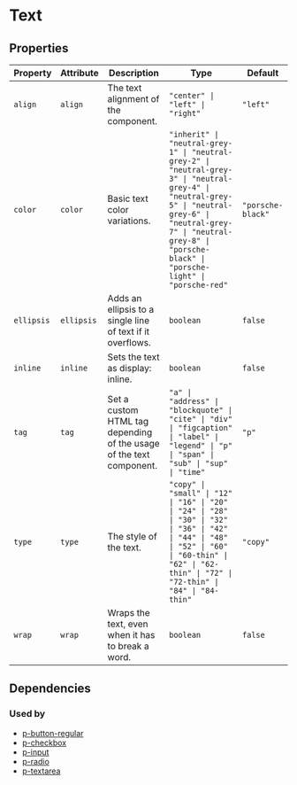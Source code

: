 # Text



<!-- Auto Generated Below -->


## Properties

| Property   | Attribute  | Description                                                         | Type                                                                                                                                                                                                                               | Default           |
| ---------- | ---------- | ------------------------------------------------------------------- | ---------------------------------------------------------------------------------------------------------------------------------------------------------------------------------------------------------------------------------- | ----------------- |
| `align`    | `align`    | The text alignment of the component.                                | `"center" \| "left" \| "right"`                                                                                                                                                                                                    | `"left"`          |
| `color`    | `color`    | Basic text color variations.                                        | `"inherit" \| "neutral-grey-1" \| "neutral-grey-2" \| "neutral-grey-3" \| "neutral-grey-4" \| "neutral-grey-5" \| "neutral-grey-6" \| "neutral-grey-7" \| "neutral-grey-8" \| "porsche-black" \| "porsche-light" \| "porsche-red"` | `"porsche-black"` |
| `ellipsis` | `ellipsis` | Adds an ellipsis to a single line of text if it overflows.          | `boolean`                                                                                                                                                                                                                          | `false`           |
| `inline`   | `inline`   | Sets the text as display: inline.                                   | `boolean`                                                                                                                                                                                                                          | `false`           |
| `tag`      | `tag`      | Set a custom HTML tag depending of the usage of the text component. | `"a" \| "address" \| "blockquote" \| "cite" \| "div" \| "figcaption" \| "label" \| "legend" \| "p" \| "span" \| "sub" \| "sup" \| "time"`                                                                                          | `"p"`             |
| `type`     | `type`     | The style of the text.                                              | `"copy" \| "small" \| "12" \| "16" \| "20" \| "24" \| "28" \| "30" \| "32" \| "36" \| "42" \| "44" \| "48" \| "52" \| "60" \| "60-thin" \| "62" \| "62-thin" \| "72" \| "72-thin" \| "84" \| "84-thin"`                            | `"copy"`          |
| `wrap`     | `wrap`     | Wraps the text, even when it has to break a word.                   | `boolean`                                                                                                                                                                                                                          | `false`           |


## Dependencies

### Used by

 - [p-button-regular](#/action/button-regular)
 - [p-checkbox](#/form/checkbox)
 - [p-input](#/form/input)
 - [p-radio](#/form/radio)
 - [p-textarea](#/form/textarea)